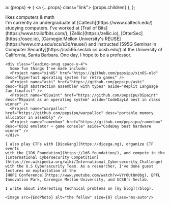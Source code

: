 


  a: (props) => (
    <a {...props} class="link">
      {props.children}
    </a>
  ),
};

<Site>
  <div class="text-xl font-light mb-8 text-black"
    id="pepsi-is">
    <span class="g">likes</span> computers <span class="g">&</span> math
  </div>

  <div class="text-lg space-y-8">
    I'm currently an undergraduate at [Caltech](https://www.caltech.edu/) studying computers. I've worked at
    [Trail of Bits](https://www.trailofbits.com/), [Zellic](https://zellic.io), [OtterSec](https://osec.io),
    [Carnegie Mellon University's REUSE](https://www.cmu.edu/scs/s3d/reuse/) and instructed
    [595G Seminar in Computer Security](https://cs595.seclab.cs.ucsb.edu/) at the University of California, Santa Barbara.
    One day, I hope to be a professor.

    <div class="leading-snug space-y-4">
      Some fun things I've made include:
      <Project name="xinOS" href="https://github.com/pepsipu/xinOS-old" desc="hyperfast operating system for retro games" />
      <Project name="aski" href="https://github.com/pepsipu/aski" desc="high abstraction assembler with types" aside="Replit Language Jam finalist" />
      <Project name="OSpaint" href="https://github.com/pepsipu/OSpaint" desc="MSpaint as an operating system" aside="CodeDayLA best in class winner" />
      <Project name="warpalloc" href="https://github.com/pepsipu/warpalloc" desc="portable memory allocator in assembly" />
      <Project name="ramenbox" href="https://github.com/pepsipu/ramenbox" desc="6502 emulator + game console" aside="CodeDay best hardware winner" />
    </div>

    I also play CTFs with [DiceGang](https://dicega.ng), organize CTF events
    with the [1D6 Foundation](https://1d6.foundation/), and compete in the
    [International Cybersecurity Competition](https://en.wikipedia.org/wiki/International_Cybersecurity_Challenge)
    with the U.S Cybersecurity Team. As a researcher, I've done guest lectures on exploitation at the
    [HOPE Conference](https://www.youtube.com/watch?v=VYr0Ut8n0bg), EPFL Innovation Park, Carnegie Mellon University, and UCSB's Seclab.

    I write about interesting technical problems on [my blog](/blog).

    <Image src={EndPhoto} alt="the fellow" size={8} class="mx-auto"/>

  </div>
</Site>
